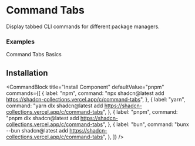 # Command Tabs
Display tabbed CLI commands for different package managers.


### Examples
Command Tabs Basics

<ComponentPreview component="commandtabs" />

## Installation

<CommandBlock
  title="Install Component"
  defaultValue="pnpm"
  commands={[
    {
      label: "npm",
      command: "npx shadcn@latest add https://shadcn-collections.vercel.app/c/command-tabs",
    },
    {
      label: "yarn",
      command: "yarn dlx shadcn@latest add https://shadcn-collections.vercel.app/c/command-tabs",
    },
    {
      label: "pnpm",
      command: "pnpm dlx shadcn@latest add https://shadcn-collections.vercel.app/c/command-tabs",
    },
    {
      label: "bun",
      command: "bunx --bun shadcn@latest add https://shadcn-collections.vercel.app/c/command-tabs",
    },
  ]}
/>


<br/>
<br/>
